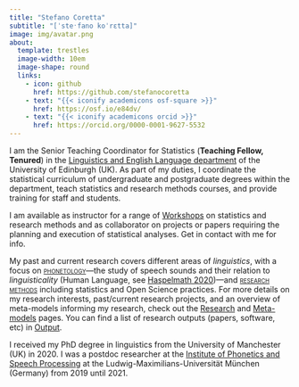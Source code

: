 ```yaml
---
title: "Stefano Coretta"
subtitle: "[ˈsteˑfano koˈrɛtta]"
image: img/avatar.png
about:
  template: trestles
  image-width: 10em
  image-shape: round
  links:
    - icon: github
      href: https://github.com/stefanocoretta
    - text: "{{< iconify academicons osf-square >}}"
      href: https://osf.io/e84dv/
    - text: "{{< iconify academicons orcid >}}"
      href: https://orcid.org/0000-0001-9627-5532
---
```


I am the Senior Teaching Coordinator for Statistics (**Teaching Fellow, Tenured**) in the [Linguistics and English Language department](https://www.ed.ac.uk/ppls/linguistics-and-english-language) of the University of Edinburgh (UK).
As part of my duties, I coordinate the statistical curriculum of undergraduate and postgraduate degrees within the department, teach statistics and research methods courses, and provide training for staff and students.

I am available as instructor for a range of [Workshops](teaching.qmd#workshops) on statistics and research methods and as collaborator on projects or papers requiring the planning and execution of statistical analyses. Get in contact with me for info.

My past and current research covers different areas of *linguistics*, with a focus on <span style="font-variant: small-caps;">[phonetology](meta.qmd#phonetology)</span>---the study of speech sounds and their relation to *linguisticality* (Human Language, see [Haspelmath 2020](https://doi.org/10.3389/fpsyg.2019.03056))---and <span style="font-variant: small-caps;">[research methods](meta.qmd#research-methods)</span> including statistics and Open Science practices.
For more details on my research interests, past/current research projects, and an overview of meta-models informing my research, check out the [Research](research.qmd) and [Meta-models](meta.qmd) pages.
You can find a list of research outputs (papers, software, etc) in [Output](output/index.qmd).

I received my PhD degree in linguistics from the University of Manchester (UK) in 2020.
I was a postdoc researcher at the [Institute of Phonetics and Speech Processing](https://www.phonetik.uni-muenchen.de/) at the Ludwig-Maximilians-Universität München (Germany) from 2019 until 2021.
